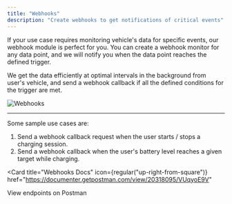 ```yaml
---
title: "Webhooks"
description: "Create webhooks to get notifications of critical events"
---
```


If your use case requires monitoring vehicle's data for specific events, our webhook module is perfect for you.
You can create a webhook monitor for any data point, and we will notify you when the data point reaches the defined trigger.
 
 We get the data efficiently at optimal intervals in the background from user's vehicle, and send a webhook callback if all the defined conditions for the trigger are met.

![Webhooks](/images/reference/webhooks.svg "Webhooks")

---
Some sample use cases are:

1. Send a webhook callback request when the user starts / stops a charging session.
2. Send a webhook callback when the user's battery level reaches a given target
   while charging.

<Card
  title="Webhooks Docs"
  icon={regular("up-right-from-square")}
  href="https://documenter.getpostman.com/view/20318095/VUqyoE9V"
>
  View endpoints on Postman
</Card>

